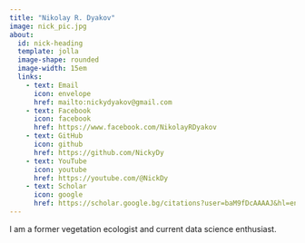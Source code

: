 ```yaml
---
title: "Nikolay R. Dyakov"
image: nick_pic.jpg
about: 
  id: nick-heading
  template: jolla
  image-shape: rounded
  image-width: 15em
  links:
    - text: Email
      icon: envelope
      href: mailto:nickydyakov@gmail.com
    - text: Facebook
      icon: facebook
      href: https://www.facebook.com/NikolayRDyakov
    - text: GitHub
      icon: github
      href: https://github.com/NickyDy
    - text: YouTube
      icon: youtube
      href: https://youtube.com/@NickDy
    - text: Scholar
      icon: google
      href: https://scholar.google.bg/citations?user=baM9fDcAAAAJ&hl=en
---
```


:::{#nick-heading}

I am a former vegetation ecologist and current data science enthusiast.

:::